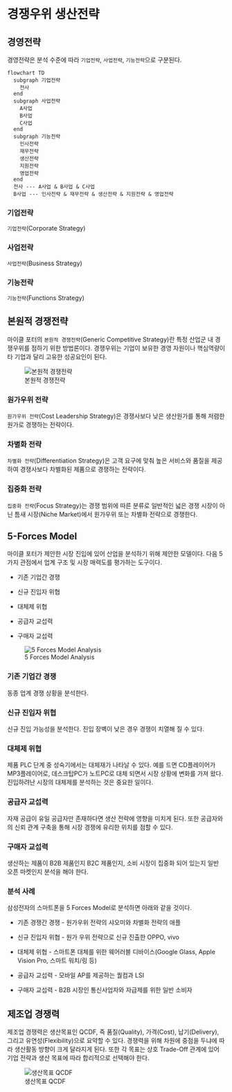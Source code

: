 # 경쟁우위 생산전략 {#sec-competitive-advantage}

## 경영전략 {#sec-strategy}

경영전략은 분석 수준에 따라 `기업전략`, `사업전략`, `기능전략`으로 구분된다.

```mermaid
flowchart TD
  subgraph 기업전략
    전사
  end
  subgraph 사업전략
    A사업
    B사업
    C사업
  end
  subgraph 기능전략
    인사전략
    재무전략
    생산전략
    지원전략
    영업전략
  end
  전사 --- A사업 & B사업 & C사업
  B사업 --- 인사전략 & 재무전략 & 생산전략 & 지원전략 & 영업전략 
```

### 기업전략

`기업전략`(Corporate Strategy)

### 사업전략

`사업전략`(Business Strategy)

### 기능전략

`기능전략`(Functions Strategy)

## 본원적 경쟁전략 {#sec-generic-competitive-strategy}

마이클 포터의 `본원적 경쟁전략`(Generic Competitive Strategy)란 특정 산업군 내 경쟁우위를 점하기 위한 방법론이다. 경쟁우위는 기업이 보유한 경영 자원이나 핵심역량이 타 기업과 달리 고유한 성공요인이 된다.

![본원적 경쟁전략](images/Generic%20Competitive%20Strategy.png)

### 원가우위 전략

`원가우위 전략`(Cost Leadership Strategy)은 경쟁사보다 낮은 생산원가를 통해 저렴한 원가로 경쟁하는 전략이다.

### 차별화 전략

`차별화 전략`(Differentiation Strategy)은 고객 요구에 맞춰 높은 서비스와 품질을 제공하여 경쟁사보다 차별화된 제품으로 경쟁하는 전략이다.

### 집중화 전략

`집중화 전략`(Focus Strategy)는 경쟁 범위에 따른 분류로 일반적인 넓은 경쟁 시장이 아닌 틈새 시장(Niche Market)에서 원가우위 또는 차별화 전략으로 경쟁한다.

## 5-Forces Model {#sec-5force}

마이클 포터가 제안한 시장 진입에 있어 산업을 분석하기 위해 제안한 모델이다. 다음 5가지 관점에서 업계 구조 및 시장 매력도를 평가하는 도구이다.

-   기존 기업간 경쟁

-   신규 진입자 위협

-   대체제 위협

-   공급자 교섭력

-   구매자 교섭력

![5 Forces Model Analysis](images/5forces.png)

### 기존 기업간 경쟁

동종 업계 경쟁 상황을 분석한다.

### 신규 진입자 위협

신규 진입 가능성을 분석한다. 진입 장벽이 낮은 경우 경쟁이 치열해 질 수 있다.

### 대체제 위협

제품 PLC 단계 중 성숙기에서는 대체재가 나타날 수 있다. 예를 드면 CD플레이어가 MP3플레이어로, 데스크탑PC가 노트PC로 대체 되면서 시장 상황에 변화를 가져 왔다. 진입하려난 시장의 대체제를 분석하는 것은 중요한 일이다.

### 공급자 교섭력

자재 공급이 유일 공급자만 존재하다면 생산 전략에 영향을 미치게 된다. 또한 공급자와의 신뢰 관계 구축을 통해 시장 경쟁에 유리한 위치를 점할 수 있다.

### 구매자 교섭력

생산하는 제품이 B2B 제품인지 B2C 제품인지, 소비 시장이 집중화 되어 있는지 일반 오픈 마켓인지 분석을 해야 한다.

### 분석 사례

삼성전자의 스마트폰을 5 Forces Model로 분석하면 아래와 같을 것이다.

-   기존 경쟁간 경쟁 - 원가우위 전략의 샤오미와 차별화 전략의 애플

-   신규 진입자 위협 - 원가 우위 전략으로 신규 진출한 OPPO, vivo

-   대체제 위협 - 스마트폰 대체를 위한 웨어러블 디바이스(Google Glass, Apple Vision Pro, 스마트 워치/링 등)

-   공급자 교섭력 - 모바일 AP를 제공하는 퀄컴과 LSI

-   구매자 교섭력 - B2B 시장인 통신사업자와 자급제를 위한 일반 소비자

## 제조업 경쟁력 {#sec-qcdf}

제조업 경쟁력은 생산목표인 QCDF, 즉 품질(Quality), 가격(Cost), 납기(Delivery), 그리고 유연성(Flexibility)으로 요약할 수 있다. 경쟁력을 위해 차원에 중점을 두냐에 따라 생산활동 방향이 크게 달라지게 된다. 또한 각 목표는 상호 Trade-Off 관계에 있어 기업 전략과 생산 목표에 따라 합리적으로 선택해야 한다.

![생산목표 QCDF](images/qcdf.png)
